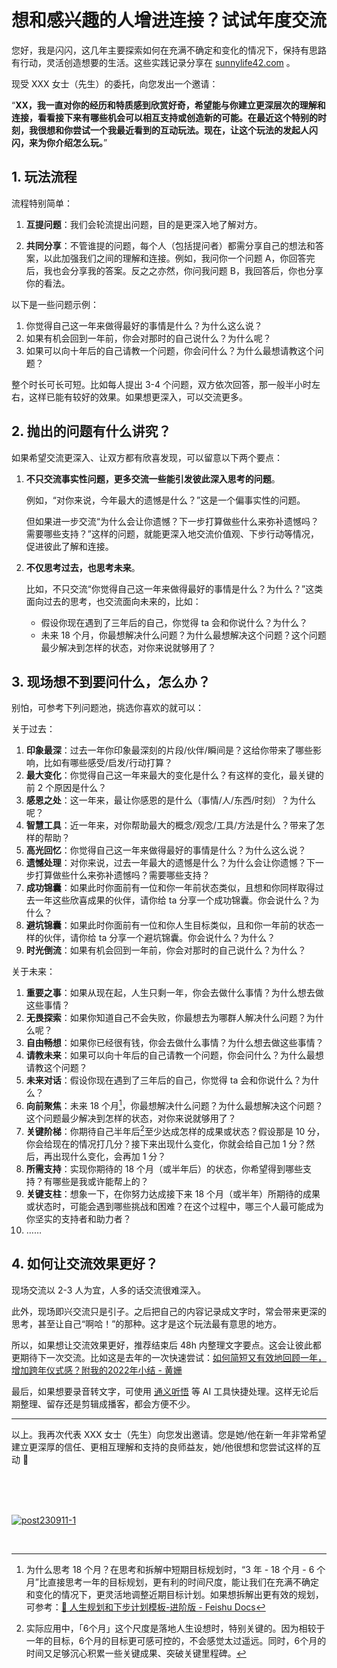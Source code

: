 # 想和感兴趣的人增进连接？试试年度交流

您好，我是闪闪，这几年主要探索如何在充满不确定和变化的情况下，保持有思路有行动，灵活创造想要的生活。这些实践记录分享在 [sunnylife42.com](https://sunnylife42.com/docs) 。

现受 XXX 女士（先生）的委托，向您发出一个邀请：

“**XX，我一直对你的经历和特质感到欣赏好奇，希望能与你建立更深层次的理解和连接，看看接下来有哪些机会可以相互支持或创造新的可能。在最近这个特别的时刻，我很想和你尝试一个我最近看到的互动玩法。现在，让这个玩法的发起人闪闪，来为你介绍怎么玩。**”

## 1. 玩法流程

流程特别简单：

1. **互提问题**：我们会轮流提出问题，目的是更深入地了解对方。

2. **共同分享**：不管谁提的问题，每个人（包括提问者）都需分享自己的想法和答案，以此加强我们之间的理解和连接。例如，我问你一个问题 A，你回答完后，我也会分享我的答案。反之之亦然，你问我问题 B，我回答后，你也分享你的看法。

以下是一些问题示例：

1. 你觉得自己这一年来做得最好的事情是什么？为什么这么说？
2. 如果有机会回到一年前，你会对那时的自己说什么？为什么呢？
3. 如果可以向十年后的自己请教一个问题，你会问什么？为什么最想请教这个问题？

整个时长可长可短。比如每人提出 3-4 个问题，双方依次回答，那一般半小时左右，这样已能有较好的效果。如果想更深入，可以交流更多。

## 2. 抛出的问题有什么讲究？

如果希望交流更深入、让双方都有欣喜发现，可以留意以下两个要点：

1. **不只交流事实性问题，更多交流一些能引发彼此深入思考的问题**。

    例如，“对你来说，今年最大的遗憾是什么？”这是一个偏事实性的问题。
    
    但如果进一步交流“为什么会让你遗憾？下一步打算做些什么来弥补遗憾吗？需要哪些支持？”这样的问题，就能更深入地交流价值观、下步行动等情况，促进彼此了解和连接。

2. **不仅思考过去，也思考未来**。

    比如，不只交流“你觉得自己这一年来做得最好的事情是什么？为什么？”这类面向过去的思考，也交流面向未来的，比如：
    
    - 假设你现在遇到了三年后的自己，你觉得 ta 会和你说什么？为什么？
    - 未来 18 个月，你最想解决什么问题？为什么最想解决这个问题？这个问题最少解决到怎样的状态，对你来说就够用了？
    

## 3. 现场想不到要问什么，怎么办？

别怕，可参考下列问题池，挑选你喜欢的就可以：

关于过去：

1. **印象最深**：过去一年你印象最深刻的片段/伙伴/瞬间是？这给你带来了哪些影响，比如有哪些感受/启发/行动打算？ 
2. **最大变化**：你觉得自己这一年来最大的变化是什么？有这样的变化，最关键的前 2 个原因是什么？
3. **感恩之处**：这一年来，最让你感恩的是什么（事情/人/东西/时刻）？为什么呢？
3. **智慧工具**：近一年来，对你帮助最大的概念/观念/工具/方法是什么？带来了怎样的帮助？
4. **高光回忆**：你觉得自己这一年来做得最好的事情是什么？为什么这么说？
5. **遗憾处理**：对你来说，过去一年最大的遗憾是什么？为什么会让你遗憾？下一步打算做些什么来弥补遗憾吗？需要哪些支持？
6. **成功锦囊**：如果此时你面前有一位和你一年前状态类似，且想和你同样取得过去一年这些欣喜成果的伙伴，请你给 ta 分享一个成功锦囊。你会说什么？为什么？
7. **避坑锦囊**：如果此时你面前有一位和你人生目标类似，且和你一年前的状态一样的伙伴，请你给 ta 分享一个避坑锦囊。你会说什么？为什么？
8. **时光倒流**：如果有机会回到一年前，你会对那时的自己说什么？为什么？

关于未来：

1. **重要之事**：如果从现在起，人生只剩一年，你会去做什么事情？为什么想去做这些事情？
2. **无畏探索**：如果你知道自己不会失败，你最想去为哪群人解决什么问题？为什么呢？
3. **自由畅想**：如果你已经很有钱，你会去做什么事情？为什么想去做这些事情？
2. **请教未来**：如果可以向十年后的自己请教一个问题，你会问什么？为什么最想请教这个问题？
3. **未来对话**：假设你现在遇到了三年后的自己，你觉得 ta 会和你说什么？为什么？
4. **向前聚焦**：未来 18 个月[^1]，你最想解决什么问题？为什么最想解决这个问题？这个问题最少解决到怎样的状态，对你来说就够用了？
5. **关键阶梯**：你期待自己半年后[^2]至少达成怎样的成果或状态？假设那是 10 分，你会给现在的情况打几分？接下来出现什么变化，你就会给自己加 1 分？然后，再出现什么变化，会再加 1 分？
6. **所需支持**：实现你期待的 18 个月（或半年后）的状态，你希望得到哪些支持？有哪些是我或许能帮上的？
7. **关键支柱**：想象一下，在你努力达成接下来 18 个月（或半年）所期待的成果或状态时，可能会遇到哪些挑战和困难？在这个过程中，哪三个人最可能成为你坚实的支持者和助力者？
7. ……


## 4. 如何让交流效果更好？

现场交流以 2-3 人为宜，人多的话交流很难深入。


此外，现场即兴交流只是引子。之后把自己的内容记录成文字时，常会带来更深的思考，甚至让自己“啊哈！”的那种。这才是这个玩法最有意思的地方。

所以，如果想让交流效果更好，推荐结束后 48h 内整理文字要点。这会让彼此都更期待下一次交流。比如这是去年的一次快速尝试：[如何简短又有效地回顾一年，增加跨年仪式感？附我的2022年小结 - 黄姗](https://sunnyhuang.net/cmty/tips-review-yearly)

最后，如果想要录音转文字，可使用 [通义听悟](https://tingwu.aliyun.com/u/kvjonypva2enlx3r) 等 AI 工具快捷处理。这样无论后期整理、留存还是剪辑成播客，都会方便不少。

--- 

以上。我再次代表 XXX 女士（先生）向您发出邀请。您是她/他在新一年非常希望建立更深厚的信任、更相互理解和支持的良师益友，她/他很想和您尝试这样的互动 🤗

<br />

[^1]: 为什么思考 18 个月？在思考和拆解中短期目标规划时，“3 年 - 18 个月 - 6 个月”比直接思考一年的目标规划，更有利的时间尺度，能让我们在充满不确定和变化的情况下，更灵活地调整近期目标计划。如果想拆解出更有效的规划，可参考：[​⁡​⁢⁤🎯 人生规划和下步计划模板-进阶版 - Feishu Docs](https://sunnylife.feishu.cn/wiki/wikcnjWl4c7OOygszq8mAavYcdb)
[^2]: 实际应用中，「6个月」这个尺度是落地人生设想时，特别关键的。因为相较于一年的目标，6个月的目标更可感可控的，不会感觉太过遥远。同时，6个月的时间又足够沉心积累一些关键成果、突破关键里程碑。

<br />

<br />

[![post230911-1](https://cdn.sunnyhuang.net/share/post231101-1.jpg/webp)](/)

<br />